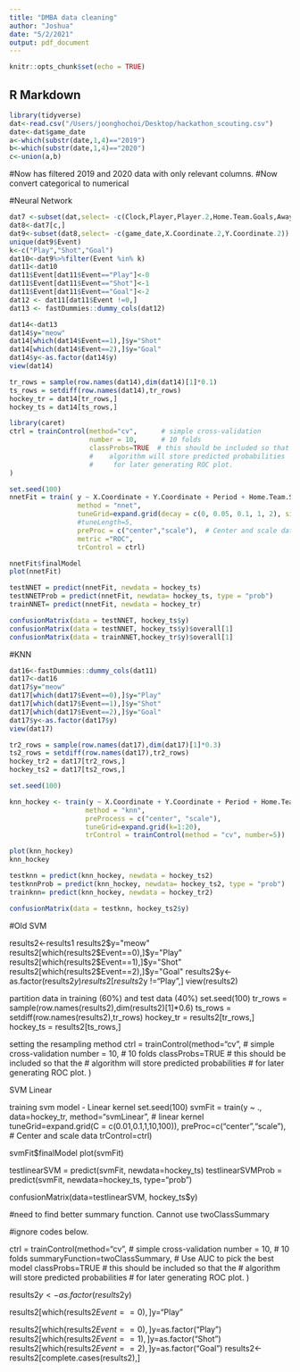 ```yaml
---
title: "DMBA data cleaning"
author: "Joshua"
date: "5/2/2021"
output: pdf_document
---
```


```r
knitr::opts_chunk$set(echo = TRUE)
```

## R Markdown


```r
library(tidyverse)
dat<-read.csv("/Users/joonghochoi/Desktop/hackathon_scouting.csv")
date<-dat$game_date
a<-which(substr(date,1,4)=="2019")
b<-which(substr(date,1,4)=="2020")
c<-union(a,b)
```
#Now has filtered 2019 and 2020 data with only relevant columns.
#Now convert categorical to numerical


#Neural Network
```r
dat7 <-subset(dat,select= -c(Clock,Player,Player.2,Home.Team.Goals,Away.Team.Goals,Detail.1,Detail.2,Detail.3,Detail.4))
dat8<-dat7[c,]
dat9<-subset(dat8,select= -c(game_date,X.Coordinate.2,Y.Coordinate.2))
unique(dat9$Event)
k<-c("Play","Shot","Goal")
dat10<-dat9%>%filter(Event %in% k)
dat11<-dat10
dat11$Event[dat11$Event=="Play"]<-0
dat11$Event[dat11$Event=="Shot"]<-1
dat11$Event[dat11$Event=="Goal"]<-2
dat12 <- dat11[dat11$Event !=0,]
dat13 <- fastDummies::dummy_cols(dat12)
```

```r
dat14<-dat13
dat14$y="meow"
dat14[which(dat14$Event==1),]$y="Shot"
dat14[which(dat14$Event==2),]$y="Goal"
dat14$y<-as.factor(dat14$y)
view(dat14)
```

```r
tr_rows = sample(row.names(dat14),dim(dat14)[1]*0.1)
ts_rows = setdiff(row.names(dat14),tr_rows)
hockey_tr = dat14[tr_rows,]
hockey_ts = dat14[ts_rows,]
```

```r
library(caret)
ctrl = trainControl(method="cv",      # simple cross-validation
                    number = 10,      # 10 folds
                    classProbs=TRUE  # this should be included so that the 
                    #    algorithm will store predicted probabilities 
                    #     for later generating ROC plot.
)
```

```r
set.seed(100)
nnetFit = train( y ~ X.Coordinate + Y.Coordinate + Period + Home.Team.Skaters + Away.Team.Skaters, data=hockey_tr, 
                 method = "nnet",   
                 tuneGrid=expand.grid(decay = c(0, 0.05, 0.1, 1, 2), size = c(1:5, 10)),
                 #tuneLength=5,
                 preProc = c("center","scale"),  # Center and scale data
                 metric ="ROC",
                 trControl = ctrl)
```

```r
nnetFit$finalModel
plot(nnetFit)
```

```r
testNNET = predict(nnetFit, newdata = hockey_ts)
testNNETProb = predict(nnetFit, newdata= hockey_ts, type = "prob")
trainNNET= predict(nnetFit, newdata = hockey_tr)
```

```r
confusionMatrix(data = testNNET, hockey_ts$y)
confusionMatrix(data = testNNET, hockey_ts$y)$overall[1]
confusionMatrix(data = trainNNET,hockey_tr$y)$overall[1]
```
#KNN
```r
dat16<-fastDummies::dummy_cols(dat11)
dat17<-dat16
dat17$y="meow"
dat17[which(dat17$Event==0),]$y="Play"
dat17[which(dat17$Event==1),]$y="Shot"
dat17[which(dat17$Event==2),]$y="Goal"
dat17$y<-as.factor(dat17$y)
view(dat17)
```

```r
tr2_rows = sample(row.names(dat17),dim(dat17)[1]*0.3)
ts2_rows = setdiff(row.names(dat17),tr2_rows)
hockey_tr2 = dat17[tr2_rows,]
hockey_ts2 = dat17[ts2_rows,]
```

```r
set.seed(100)

knn_hockey <- train(y ~ X.Coordinate + Y.Coordinate + Period + Home.Team.Skaters + Away.Team.Skaters, data=hockey_tr2, 
                   method = "knn",
                   preProcess = c("center", "scale"), 
                   tuneGrid=expand.grid(k=1:20),
                   trControl = trainControl(method = "cv", number=5))
```

```r
plot(knn_hockey)
knn_hockey
```

```r
testknn = predict(knn_hockey, newdata = hockey_ts2)
testknnProb = predict(knn_hockey, newdata= hockey_ts2, type = "prob")
trainknn= predict(knn_hockey, newdata = hockey_tr2)
```

```r
confusionMatrix(data = testknn, hockey_ts2$y)
```


#Old SVM

results2<-results1
results2$y="meow"
results2[which(results2$Event==0),]$y="Play"
results2[which(results2$Event==1),]$y="Shot"
results2[which(results2$Event==2),]$y="Goal"
results2$y<-as.factor(results2$y)
results2[results2$y !="Play",]
view(results2)

partition data in training (60%) and test data (40%)
set.seed(100)
tr_rows = sample(row.names(results2),dim(results2)[1]*0.6)
ts_rows = setdiff(row.names(results2),tr_rows)
hockey_tr = results2[tr_rows,]
hockey_ts = results2[ts_rows,]


setting the resampling method
ctrl = trainControl(method="cv",      # simple cross-validation
                    number = 10,      # 10 folds
                    classProbs=TRUE  # this should be included so that the 
                    #    algorithm will store predicted probabilities 
                    #     for later generating ROC plot.
                    )


######################## SVM Linear ##########
training svm model - Linear kernel
set.seed(100)
svmFit = train(y ~ ., data=hockey_tr, 
               method="svmLinear",   # linear kernel
               tuneGrid=expand.grid(C = c(0.01,0.1,1,10,100)),
               preProc=c("center","scale"),  # Center and scale data
               trControl=ctrl)

svmFit$finalModel
plot(svmFit)

testlinearSVM = predict(svmFit, newdata=hockey_ts)
testlinearSVMProb = predict(svmFit, newdata=hockey_ts, type="prob")

confusionMatrix(data=testlinearSVM, hockey_ts$y)

#need to find better summary function. Cannot use twoClassSummary

#ignore codes below.


ctrl = trainControl(method="cv",      # simple cross-validation
                    number = 10,      # 10 folds
                    summaryFunction=twoClassSummary,	# Use AUC to pick the best model
                    classProbs=TRUE  # this should be included so that the 
                    #    algorithm will store predicted probabilities 
                    #     for later generating ROC plot.
                    )
                    


results2$y<-as.factor(results2$y)

results2[which(results2$Event==0),]$y="Play"

results2[which(results2$Event==0),]$y=as.factor("Play")
results2[which(results2$Event==1),]$y=as.factor("Shot")
results2[which(results2$Event==2),]$y=as.factor("Goal")
results2<-results2[complete.cases(results2),]


